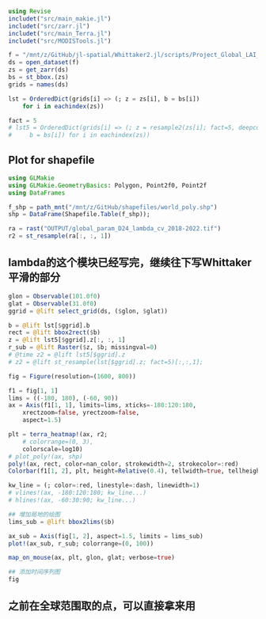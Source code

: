 ```julia
using Revise
includet("src/main_makie.jl")
includet("src/zarr.jl")
includet("src/main_Terra.jl")
includet("src/MODISTools.jl")
```

```julia
f = "/mnt/z/GitHub/jl-spatial/Whittaker2.jl/scripts/Project_Global_LAI_smoothing/OUTPUT/global_param_lambda_cv_2018-2022.zarr" |> path_mnt
ds = open_dataset(f)
zs = get_zarr(ds)
bs = st_bbox.(zs)
grids = names(ds)

lst = OrderedDict(grids[i] => (; z = zs[i], b = bs[i]) 
    for i in eachindex(zs))

fact = 5
# lst5 = OrderedDict(grids[i] => (; z = resample2(zs[i]; fact=5, deepcopy=true), 
#     b = bs[i]) for i in eachindex(zs))
```

## Plot for shapefile

```julia
using GLMakie
using GLMakie.GeometryBasics: Polygon, Point2f0, Point2f
using DataFrames

f_shp = path_mnt("/mnt/z/GitHub/shapefiles/world_poly.shp")
shp = DataFrame(Shapefile.Table(f_shp));

ra = rast("OUTPUT/global_param_D24_lambda_cv_2018-2022.tif")
r2 = st_resample(ra[:, :, 1])
```

## lambda的这个模块已经写完，继续往下写Whittaker平滑的部分

```julia
glon = Observable(101.0f0)
glat = Observable(31.0f0)
ggrid = @lift select_grid(ds, ($glon, $glat))

b = @lift lst[$ggrid].b
rect = @lift bbox2rect($b)
z = @lift lst5[$ggrid].z[:, :, 1]
r_sub = @lift Raster($z, $b; missingval=0)
# @time z2 = @lift lst5[$ggrid].z
# z2 = @lift st_resample(lst[$ggrid].z; fact=5)[:,:,1];
```

```julia
fig = Figure(resolution=(1600, 800))

f1 = fig[1, 1]
lims = ((-180, 180), (-60, 90))
ax = Axis(f1[1, 1], limits=lims, xticks=-180:120:180, 
    xrectzoom=false, yrectzoom=false,
    aspect=1.5)

plt = terra_heatmap!(ax, r2; 
    # colorrange=(0, 3), 
    colorscale=log10)
# plot_poly!(ax, shp)
poly!(ax, rect, color=nan_color, strokewidth=2, strokecolor=:red)
Colorbar(f1[1, 2], plt, height=Relative(0.4), tellwidth=true, tellheight=false)

kw_line = (; color=:red, linestyle=:dash, linewidth=1)
# vlines!(ax, -180:120:180; kw_line...)
# hlines!(ax, -60:30:90; kw_line...)

## 增加局地的绘图
lims_sub = @lift bbox2lims($b)

ax_sub = Axis(fig[1, 2], aspect=1.5, limits = lims_sub)
plot!(ax_sub, r_sub; colorrange=(0, 100))

map_on_mouse(ax, plt, glon, glat; verbose=true)

## 添加时间序列图
fig
```

## 之前在全球范围取的点，可以直接拿来用
